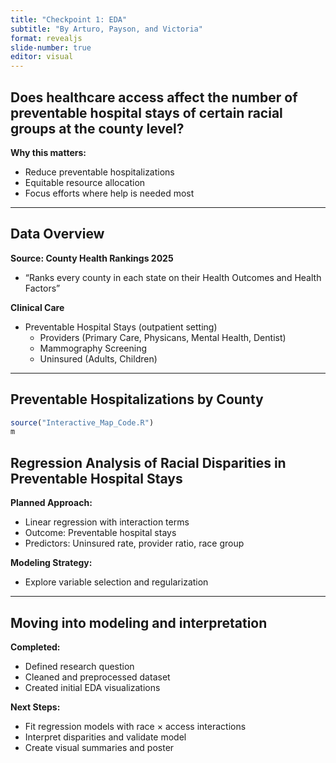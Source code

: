 ```yaml
---
title: "Checkpoint 1: EDA"
subtitle: "By Arturo, Payson, and Victoria"
format: revealjs
slide-number: true
editor: visual
---
```


## Does healthcare access affect the number of preventable hospital stays of certain racial groups at the county level?

**Why this matters:**

-   Reduce preventable hospitalizations
-   Equitable resource allocation
-   Focus efforts where help is needed most

------------------------------------------------------------------------

## Data Overview

**Source: County Health Rankings 2025**

- “Ranks every county in each state on their Health Outcomes and Health Factors”

**Clinical Care**

- Preventable Hospital Stays (outpatient setting)
  - Providers (Primary Care, Physicans, Mental Health, Dentist)
  - Mammography Screening
  - Uninsured (Adults, Children)

------------------------------------------------------------------------

## Preventable Hospitalizations by County

```r
source("Interactive_Map_Code.R")
m
```

## Regression Analysis of Racial Disparities in Preventable Hospital Stays

**Planned Approach:**

-   Linear regression with interaction terms
-   Outcome: Preventable hospital stays
-   Predictors: Uninsured rate, provider ratio, race group

**Modeling Strategy:**

-   Explore variable selection and regularization

------------------------------------------------------------------------

## Moving into modeling and interpretation

**Completed:**

-   Defined research question
-   Cleaned and preprocessed dataset
-   Created initial EDA visualizations

**Next Steps:**

-   Fit regression models with race × access interactions
-   Interpret disparities and validate model
-   Create visual summaries and poster
